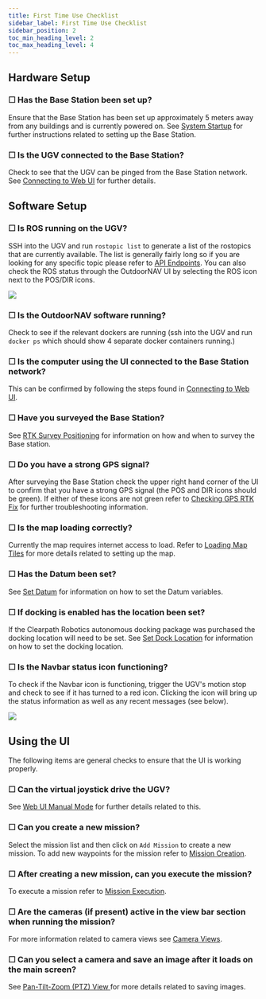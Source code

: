 ---
title: First Time Use Checklist
sidebar_label: First Time Use Checklist
sidebar_position: 2
toc_min_heading_level: 2
toc_max_heading_level: 4
---

## Hardware Setup

### ☐ Has the Base Station been set up?

Ensure that the Base Station has been set up approximately 5 meters
away from any buildings and is currently powered on. See
[System Startup](system_setup.mdx) for further
instructions related to setting up the Base Station.

### ☐ Is the UGV connected to the Base Station?

Check to see that the UGV can be pinged from the Base Station network.
See [Connecting to Web UI](system_setup.mdx#connecting_to_web_ui) for further
details.

## Software Setup

### ☐ Is ROS running on the UGV?

SSH into the UGV and run `rostopic list` to generate a list of the
rostopics that are currently available. The list is generally fairly
long so if you are looking for any specific topic please refer to
[API Endpoints](../api/api_endpoints/api_endpoints.mdx). You can also check the
ROS status through the OutdoorNAV UI by selecting the ROS icon next to
the POS/DIR icons.

![](/img/outdoornav_images/rosNavBarIcon.png)

### ☐ Is the OutdoorNAV software running?

Check to see if the relevant dockers are running (ssh into the UGV and
run `docker ps` which should show 4 separate docker containers
running.)

### ☐ Is the computer using the UI connected to the Base Station network?

This can be confirmed by following the steps found in
[Connecting to Web UI](system_setup.mdx#connecting_to_web_ui).

### ☐ Have you surveyed the Base Station?

See [RTK Survey Positioning](../cpr_hardware.mdx#base-station-survey) for
information on how and when to survey the Base station.

### ☐ Do you have a strong GPS signal?

After surveying the Base Station check the upper right hand corner of
the UI to confirm that you have a strong GPS signal (the POS and DIR
icons should be green). If either of these icons are not green refer
to [Checking GPS RTK Fix](system_setup.mdx#checking-gpt-rtk-fix) for further
troubleshooting information.

### ☐ Is the map loading correctly?

Currently the map requires internet access to load. Refer to
[Loading Map Tiles](system_setup.mdx#loading_map_tiles) for more details
related to setting up the map.

### ☐ Has the Datum been set?

See [Set Datum](system_setup.mdx#set-datum) for information on how
to set the Datum variables.

### ☐ If docking is enabled has the location been set?

If the Clearpath Robotics autonomous docking package was purchased the
docking location will need to be set. See
[Set Dock Location](system_setup.mdx#set-dock-location) for information on
how to set the docking location.

### ☐ Is the Navbar status icon functioning?

To check if the Navbar icon is functioning, trigger the UGV's motion stop
and check to see if it has turned to a red icon. Clicking the icon
will bring up the status information as well as any recent messages
(see below).

![](/img/outdoornav_images/ugvStatusMessages.png)

## Using the UI

The following items are general checks to ensure that the UI is working
properly.

### ☐ Can the virtual joystick drive the UGV?

See [Web UI Manual Mode](../web_user_interface/ui_manual_mode.mdx) for further details
related to this.

### ☐ Can you create a new mission?

Select the mission list and then click on `Add Mission` to create a
new mission. To add new waypoints for the mission refer to
[Mission Creation](../web_user_interface/ui_autonomous_mode.mdx#mission-creation).

### ☐ After creating a new mission, can you execute the mission?

To execute a mission refer to [Mission Execution](../web_user_interface/ui_autonomous_mode.mdx#mission-execution).

### ☐ Are the cameras (if present) active in the view bar section when running the mission?

For more information related to camera views see
[Camera Views](../web_user_interface/ui_overview.mdx#camera-views).

### ☐ Can you select a camera and save an image after it loads on the main screen?

See [Pan-Tilt-Zoom (PTZ) View ](../web_user_interface/ui_overview.mdx#ptz-view) for more details related
to saving images.